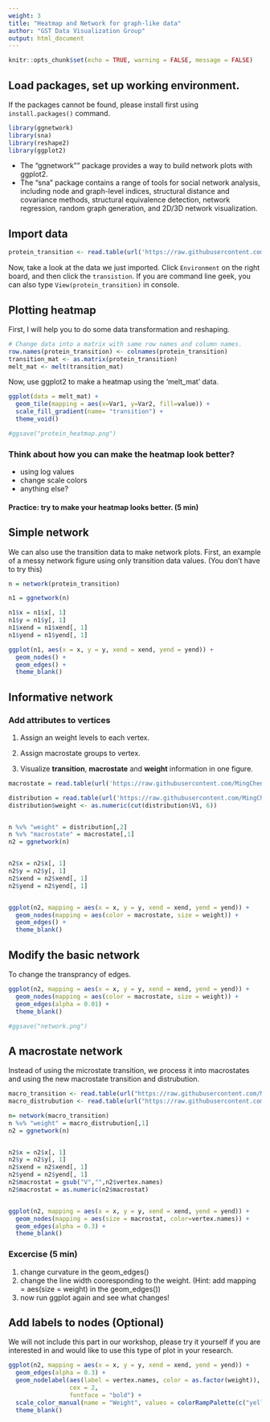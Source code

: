 ```yaml
---
weight: 3
title: "Heatmap and Network for graph-like data"
author: "GST Data Visualization Group"
output: html_document
---
```


<style>
pre code, pre, code {
  white-space: pre !important;
  overflow-x: scroll !important;
  word-break: keep-all !important;
  word-wrap: initial !important;
}
</style>

```r
knitr::opts_chunk$set(echo = TRUE, warning = FALSE, message = FALSE)
```

## Load packages, set up working environment. 

If the packages cannot be found, please install first using `install.packages()` command. 

```r
library(ggnetwork)
library(sna)
library(reshape2)
library(ggplot2)
```
* The "ggnetwork"" package provides a way to build network plots with ggplot2.
* The "sna" package contains a range of tools for social network analysis, including node and graph-level indices, structural distance and covariance methods, structural equivalence detection, network regression, random graph generation, and 2D/3D network visualization.


## Import data

```r
protein_transition <- read.table(url('https://raw.githubusercontent.com/MingChen0919/gst-colloquium-workshop-2018/master/content/datasets/John_datasets/protein_folder/transitionmatrix.microstates.dat'))
```

Now, take a look at the data we just imported. Click `Environment` on the right board, and then click the `transistion`. 
If you are command line geek, you can also type `View(protein_transition)` in console. 


## Plotting heatmap
First, I will help you to do some data transformation and reshaping.
```r
# Change data into a matrix with same row names and column names. 
row.names(protein_transition) <- colnames(protein_transition)
transition_mat <- as.matrix(protein_transition)
melt_mat <- melt(transition_mat)

```

Now, use ggplot2 to make a heatmap using the 'melt_mat' data. 
```r
ggplot(data = melt_mat) +
  geom_tile(mapping = aes(x=Var1, y=Var2, fill=value)) +
  scale_fill_gradient(name= "transition") +
  theme_void()

#ggsave("protein_heatmap.png")
```

### Think about how you can make the heatmap look better? 
 - using log values
 - change scale colors
 - anything else?


#### Practice: try to make your heatmap looks better. (5 min)

## Simple network
We can also use the transition data to make network plots. First, an example of a messy network figure using only transition data values. (You don't have to try this)

```r
n = network(protein_transition)

n1 = ggnetwork(n)

n1$x = n1$x[, 1]
n1$y = n1$y[, 1]
n1$xend = n1$xend[, 1]
n1$yend = n1$yend[, 1]

ggplot(n1, aes(x = x, y = y, xend = xend, yend = yend)) +
  geom_nodes() +
  geom_edges() +
  theme_blank()
```

## Informative network

### Add attributes to **vertices**

1. Assign an weight levels to each vertex.  

2. Assign macrostate groups to vertex. 

3. Visualize **transition**, **macrostate** and **weight** information in one figure.

```r
macrostate = read.table(url('https://raw.githubusercontent.com/MingChen0919/gst-colloquium-workshop-2018/master/content/datasets/John_datasets/protein_folder/macrostate.map.dat'))

distribution = read.table(url('https://raw.githubusercontent.com/MingChen0919/gst-colloquium-workshop-2018/master/content/datasets/John_datasets/protein_folder/stationarydistribution.microstates.dat'))
distribution$weight <- as.numeric(cut(distribution$V1, 6))


n %v% "weight" = distribution[,2]
n %v% "macrostate" = macrostate[,1]
n2 = ggnetwork(n)


n2$x = n2$x[, 1]
n2$y = n2$y[, 1]
n2$xend = n2$xend[, 1]
n2$yend = n2$yend[, 1]


ggplot(n2, mapping = aes(x = x, y = y, xend = xend, yend = yend)) +
  geom_nodes(mapping = aes(color = macrostate, size = weight)) +
  geom_edges() +
  theme_blank()
```

## Modify the basic network

To change the transprancy of edges.

```r
ggplot(n2, mapping = aes(x = x, y = y, xend = xend, yend = yend)) +
  geom_nodes(mapping = aes(color = macrostate, size = weight)) +
  geom_edges(alpha = 0.01) +
  theme_blank()

#ggsave("network.png")
```

## A macrostate network

Instead of using the microstate transition, we process it into macrostates and using the new macrostate transition and distrubution. 

```r
macro_transition <- read.table(url("https://raw.githubusercontent.com/MingChen0919/gst-colloquium-workshop-2018/master/content/datasets/John_datasets/protein_folder/transitionmatrix.macrostates.dat"))
macro_distrubution <- read.table(url("https://raw.githubusercontent.com/MingChen0919/gst-colloquium-workshop-2018/master/content/datasets/John_datasets/protein_folder/stationarydistribution.macrostates.dat"))

n= network(macro_transition)
n %v% "weight" = macro_distrubution[,1]
n2 = ggnetwork(n)


n2$x = n2$x[, 1]
n2$y = n2$y[, 1]
n2$xend = n2$xend[, 1]
n2$yend = n2$yend[, 1]
n2$macrostat = gsub("V","",n2$vertex.names)
n2$macrostat = as.numeric(n2$macrostat)


ggplot(n2, mapping = aes(x = x, y = y, xend = xend, yend = yend)) +
  geom_nodes(mapping = aes(size = macrostat, color=vertex.names)) +
  geom_edges(alpha = 0.3) +
  theme_blank() 

```

### Excercise (5 min)
1. change curvature in the geom_edges()
2. change the line width cooresponding to the weight. (Hint: add mapping = aes(size = weight) in the geom_edges())
3. now run ggplot again and see what changes!

## Add labels to nodes (Optional)
We will not include this part in our workshop, please try it yourself if you are interested in and would like to use this type of plot in your research.

```r
ggplot(n2, mapping = aes(x = x, y = y, xend = xend, yend = yend)) +
  geom_edges(alpha = 0.3) +
  geom_nodelabel(aes(label = vertex.names, color = as.factor(weight)), 
                 cex = 2, 
                 fontface = "bold") +
  scale_color_manual(name = "Weight", values = colorRampPalette(c("yellow", "red"))(12)) +
  theme_blank()
```